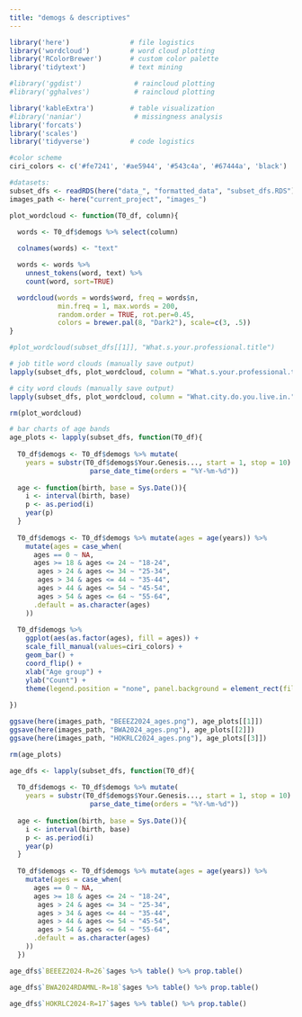 ```yaml
---
title: "demogs & descriptives"
---
```


```r
library('here')               # file logistics
library('wordcloud')          # word cloud plotting
library('RColorBrewer')       # custom color palette
library('tidytext')           # text mining

#library('ggdist')             # raincloud plotting
#library('gghalves')           # raincloud plotting

library('kableExtra')         # table visualization
#library('naniar')             # missingness analysis
library('forcats')
library('scales')
library('tidyverse')          # code logistics

#color scheme
ciri_colors <- c('#fe7241', '#ae5944', '#543c4a', '#67444a', 'black')

#datasets:
subset_dfs <- readRDS(here("data_", "formatted_data", "subset_dfs.RDS"))
images_path <- here("current_project", "images_")
```

```r
plot_wordcloud <- function(T0_df, column){
  
  words <- T0_df$demogs %>% select(column)

  colnames(words) <- "text"

  words <- words %>%
    unnest_tokens(word, text) %>%
    count(word, sort=TRUE) 

  wordcloud(words = words$word, freq = words$n, 
            min.freq = 1, max.words = 200, 
            random.order = TRUE, rot.per=0.45, 
            colors = brewer.pal(8, "Dark2"), scale=c(3, .5))
}

#plot_wordcloud(subset_dfs[[1]], "What.s.your.professional.title")
```

```r
# job title word clouds (manually save output)
lapply(subset_dfs, plot_wordcloud, column = "What.s.your.professional.title")
```

```r
# city word clouds (manually save output)
lapply(subset_dfs, plot_wordcloud, column = "What.city.do.you.live.in.")

rm(plot_wordcloud)
```


```r
# bar charts of age bands
age_plots <- lapply(subset_dfs, function(T0_df){
  
  T0_df$demogs <- T0_df$demogs %>% mutate(
    years = substr(T0_df$demogs$Your.Genesis..., start = 1, stop = 10) %>%
                    parse_date_time(orders = "%Y-%m-%d"))
  
  age <- function(birth, base = Sys.Date()){
    i <- interval(birth, base)
    p <- as.period(i)
    year(p)
  }
  
  T0_df$demogs <- T0_df$demogs %>% mutate(ages = age(years)) %>%
    mutate(ages = case_when(
      ages == 0 ~ NA, 
      ages >= 18 & ages <= 24 ~ "18-24", 
       ages > 24 & ages <= 34 ~ "25-34", 
       ages > 34 & ages <= 44 ~ "35-44",
       ages > 44 & ages <= 54 ~ "45-54",
       ages > 54 & ages <= 64 ~ "55-64",
      .default = as.character(ages)
    ))
  
  T0_df$demogs %>%
    ggplot(aes(as.factor(ages), fill = ages)) +
    scale_fill_manual(values=ciri_colors) +
    geom_bar() +
    coord_flip() +
    xlab("Age group") +
    ylab("Count") +
    theme(legend.position = "none", panel.background = element_rect(fill = "white"))
  
})

ggsave(here(images_path, "BEEEZ2024_ages.png"), age_plots[[1]])
ggsave(here(images_path, "BWA2024_ages.png"), age_plots[[2]])
ggsave(here(images_path, "HOKRLC2024_ages.png"), age_plots[[3]])

rm(age_plots)
```

```r
age_dfs <- lapply(subset_dfs, function(T0_df){
  
  T0_df$demogs <- T0_df$demogs %>% mutate(
    years = substr(T0_df$demogs$Your.Genesis..., start = 1, stop = 10) %>%
                    parse_date_time(orders = "%Y-%m-%d"))
  
  age <- function(birth, base = Sys.Date()){
    i <- interval(birth, base)
    p <- as.period(i)
    year(p)
  }
  
  T0_df$demogs <- T0_df$demogs %>% mutate(ages = age(years)) %>%
    mutate(ages = case_when(
      ages == 0 ~ NA, 
      ages >= 18 & ages <= 24 ~ "18-24", 
       ages > 24 & ages <= 34 ~ "25-34", 
       ages > 34 & ages <= 44 ~ "35-44",
       ages > 44 & ages <= 54 ~ "45-54",
       ages > 54 & ages <= 64 ~ "55-64",
      .default = as.character(ages)
    ))
  })
```

```r
age_dfs$`BEEEZ2024-R=26`$ages %>% table() %>% prop.table()

age_dfs$`BWA2024RDAMNL-R=18`$ages %>% table() %>% prop.table()

age_dfs$`HOKRLC2024-R=17`$ages %>% table() %>% prop.table()
```

